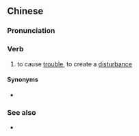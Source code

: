 ==Chinese==
{{zh-forms|alt=攪事}}

===Pronunciation===
{{zh-pron
|c=gaau2 si6
|cat=v
}}

===Verb===
{{zh-verb}}

# {{lb|zh|Cantonese}} to cause [[trouble]], to create a [[disturbance]]

====Synonyms====
* {{zh-l|鬧事}}

===See also===
* {{zh-l|搞屎棍}}